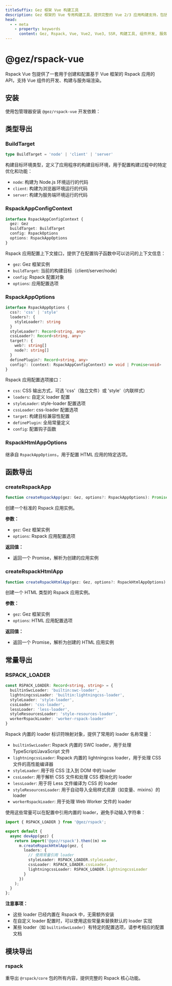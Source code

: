 ```yaml
---
titleSuffix: Gez 框架 Vue 构建工具
description: Gez 框架的 Vue 专用构建工具，提供完整的 Vue 2/3 应用构建支持，包括组件开发、SSR 渲染和性能优化等功能。
head:
  - - meta
    - property: keywords
      content: Gez, Rspack, Vue, Vue2, Vue3, SSR, 构建工具, 组件开发, 服务端渲染, 性能优化
---
```



# @gez/rspack-vue

Rspack Vue 包提供了一套用于创建和配置基于 Vue 框架的 Rspack 应用的 API，支持 Vue 组件的开发、构建与服务端渲染。

## 安装

使用包管理器安装 `@gez/rspack-vue` 开发依赖：

<PackageManagerTabs command="install @gez/rspack-vue -D" />

## 类型导出

### BuildTarget

```ts
type BuildTarget = 'node' | 'client' | 'server'
```

构建目标环境类型，定义了应用程序的构建目标环境，用于配置构建过程中的特定优化和功能：
- `node`: 构建为 Node.js 环境运行的代码
- `client`: 构建为浏览器环境运行的代码
- `server`: 构建为服务端环境运行的代码

### RspackAppConfigContext

```ts
interface RspackAppConfigContext {
  gez: Gez
  buildTarget: BuildTarget
  config: RspackOptions
  options: RspackAppOptions
}
```

Rspack 应用配置上下文接口，提供了在配置钩子函数中可以访问的上下文信息：
- `gez`: Gez 框架实例
- `buildTarget`: 当前的构建目标（client/server/node）
- `config`: Rspack 配置对象
- `options`: 应用配置选项

### RspackAppOptions

```ts
interface RspackAppOptions {
  css?: 'css' | 'style'
  loaders?: {
    styleLoader?: string
  }
  styleLoader?: Record<string, any>
  cssLoader?: Record<string, any>
  target?: {
    web?: string[]
    node?: string[]
  }
  definePlugin?: Record<string, any>
  config?: (context: RspackAppConfigContext) => void | Promise<void>
}
```

Rspack 应用配置选项接口：
- `css`: CSS 输出方式，可选 'css'（独立文件）或 'style'（内联样式）
- `loaders`: 自定义 loader 配置
- `styleLoader`: style-loader 配置选项
- `cssLoader`: css-loader 配置选项
- `target`: 构建目标兼容性配置
- `definePlugin`: 全局常量定义
- `config`: 配置钩子函数

### RspackHtmlAppOptions

继承自 `RspackAppOptions`，用于配置 HTML 应用的特定选项。

## 函数导出

### createRspackApp

```ts
function createRspackApp(gez: Gez, options?: RspackAppOptions): Promise<App>
```

创建一个标准的 Rspack 应用实例。

**参数：**
- `gez`: Gez 框架实例
- `options`: Rspack 应用配置选项

**返回值：**
- 返回一个 Promise，解析为创建的应用实例

### createRspackHtmlApp

```ts
function createRspackHtmlApp(gez: Gez, options?: RspackHtmlAppOptions): Promise<App>
```

创建一个 HTML 类型的 Rspack 应用实例。

**参数：**
- `gez`: Gez 框架实例
- `options`: HTML 应用配置选项

**返回值：**
- 返回一个 Promise，解析为创建的 HTML 应用实例

## 常量导出
### RSPACK_LOADER

```ts
const RSPACK_LOADER: Record<string, string> = {
  builtinSwcLoader: 'builtin:swc-loader',
  lightningcssLoader: 'builtin:lightningcss-loader',
  styleLoader: 'style-loader',
  cssLoader: 'css-loader',
  lessLoader: 'less-loader',
  styleResourcesLoader: 'style-resources-loader',
  workerRspackLoader: 'worker-rspack-loader'
}
```

Rspack 内置的 loader 标识符映射对象，提供了常用的 loader 名称常量：

- `builtinSwcLoader`: Rspack 内置的 SWC loader，用于处理 TypeScript/JavaScript 文件
- `lightningcssLoader`: Rspack 内置的 lightningcss loader，用于处理 CSS 文件的高性能编译器
- `styleLoader`: 用于将 CSS 注入到 DOM 中的 loader
- `cssLoader`: 用于解析 CSS 文件和处理 CSS 模块化的 loader
- `lessLoader`: 用于将 Less 文件编译为 CSS 的 loader
- `styleResourcesLoader`: 用于自动导入全局样式资源（如变量、mixins）的 loader
- `workerRspackLoader`: 用于处理 Web Worker 文件的 loader

使用这些常量可以在配置中引用内置的 loader，避免手动输入字符串：

```ts
import { RSPACK_LOADER } from '@gez/rspack';

export default {
  async devApp(gez) {
    return import('@gez/rspack').then((m) =>
      m.createRspackHtmlApp(gez, {
        loaders: {
          // 使用常量引用 loader
          styleLoader: RSPACK_LOADER.styleLoader,
          cssLoader: RSPACK_LOADER.cssLoader,
          lightningcssLoader: RSPACK_LOADER.lightningcssLoader
        }
      })
    );
  }
};
```

**注意事项：**
- 这些 loader 已经内置在 Rspack 中，无需额外安装
- 在自定义 loader 配置时，可以使用这些常量来替换默认的 loader 实现
- 某些 loader（如 `builtinSwcLoader`）有特定的配置选项，请参考相应的配置文档

## 模块导出

### rspack

重导出 `@rspack/core` 包的所有内容，提供完整的 Rspack 核心功能。
